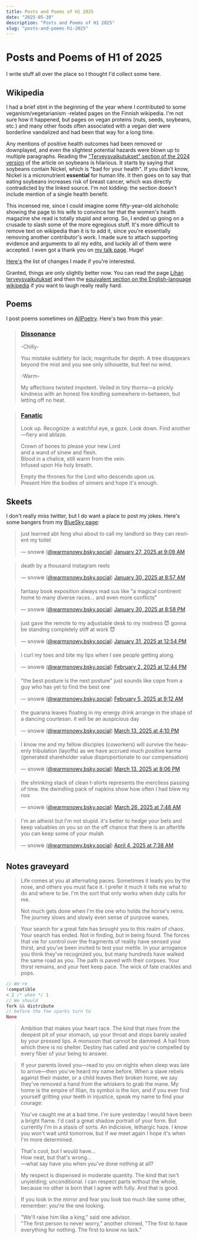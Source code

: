 ```yaml
---
title: Posts and Poems of H1 2025
date: "2025-05-10"
description: "Posts and Poems of H1 2025"
slug: "posts-and-poems-h1-2025"
---
```


# Posts and Poems of H1 of 2025

I write stuff all over the place so I thought I'd collect some here. 

## Wikipedia

I had a brief stint in the beginning of the year where I contributed to some veganism/vegetarianism -related pages on the Finnish wikipedia. I'm not sure how it happened, but 
pages on vegan proteins (nuts, seeds, soybeans, etc.) and many other foods often associated with a vegan diet were borderline vandalized and had been that way for a long time. 

Any mentions of positive health outcomes had been removed or downplayed, and even the slightest potential hazards were blown up to multiple paragraphs. Reading the ["Terveysvaikutukset" section of the 2024 version](https://fi.wikipedia.org/w/index.php?title=Soijapapu&oldid=22719023#Terveysvaikutukset) of the article on 
soybeans is hilarious. It starts by saying that soybeans contain Nickel, which is "bad for your health". If you didn't know, Nickel is a micronutrient **essential** for human life. It then goes on to say that eating soybeans increases risk of breast cancer, which 
was directly contradicted by the linked source. I'm not kidding: the section doesn't include mention of a single health benefit. 

This incensed me, since I could imagine some fifty-year-old alchoholic showing the page to his wife to convince her that the women's health magazine she read is totally stupid and wrong. 
So, I ended up going on a crusade to slash some of the more egregious stuff. It's more difficult to remove text on wikipedia than it is to add it, since you're essentially removing another contributor's work. 
I made sure to attach supporting evidence and arguments to all my edits, and luckily all of them were accepted. I even got a thank you on [my talk page](https://fi.wikipedia.org/wiki/Keskustelu_k%C3%A4ytt%C3%A4j%C3%A4st%C3%A4:Nooa_Lumilaakso). Huge!

[Here's](https://fi.wikipedia.org/wiki/Toiminnot:Muokkaukset/Nooa_Lumilaakso) the list of changes I made if you're interested.

Granted, things are only slightly better now. You can read the page [Lihan terveysvaikutukset](https://fi.wikipedia.org/wiki/Lihan_terveysvaikutukset) and then the [equivalent section on the English-language wikipedia](https://en.wikipedia.org/wiki/Meat#Health_effects) if you want to laugh really really hard. 

## Poems

I post poems sometimes on [AllPoetry](https://allpoetry.com/Warm_Snow). Here's two from this year:

<blockquote>

### [Dissonance](https://allpoetry.com/poem/18218416-Dissonance-by-Warm-Snow)
-Chilly-

You mistake subtlety for lack;
magnitude for depth.
A tree disappears beyond the mist
and you see only silhouette,
but feel no wind.

-Warm-

My affections twisted impotent.
Veiled in tiny thorns—a prickly kindness
with an honest fire kindling somewhere in-between,
but letting off no heat.

</blockquote>
<blockquote>

### [Fanatic](https://allpoetry.com/poem/18412017-Fanatic-by-Warm-Snow)

Look up. Recognize: a watchful eye, a gaze. Look down. Find another—fiery and ablaze.  
  
Crown of bones to please your new Lord  
and a wand of sinew and flesh.  
Blood in a chalice, still warm from the vein.  
Infused upon His holy breath.  
  
Empty the thrones for the Lord who descends upon us.  
Present Him the bodies of sinners and hope it's enough.

</blockquote>

## Skeets

I don't really miss twitter, but I do want a place to post my jokes. Here's some bangers from my [BlueSky page](https://bsky.app/profile/warmsnowv.bsky.social):

<blockquote class="bluesky-embed" data-bluesky-uri="at://did:plc:q6xlcroipe6ff2cb3dgguxz4/app.bsky.feed.post/3lgpf2divl22v" data-bluesky-cid="bafyreiemov6nxk6rcsm3kj65tushay34agotqfdfbs5mydm5a4hszjllgy" data-bluesky-embed-color-mode="system"><p lang="en">just learned abt feng shui about to call my landlord so they can reorient my toilet</p>&mdash; snow❄️ (<a href="https://bsky.app/profile/did:plc:q6xlcroipe6ff2cb3dgguxz4?ref_src=embed">@warmsnowv.bsky.social</a>) <a href="https://bsky.app/profile/did:plc:q6xlcroipe6ff2cb3dgguxz4/post/3lgpf2divl22v?ref_src=embed">January 27, 2025 at 9:09 AM</a></blockquote>

<blockquote class="bluesky-embed" data-bluesky-uri="at://did:plc:q6xlcroipe6ff2cb3dgguxz4/app.bsky.feed.post/3lgwvshs6ys2w" data-bluesky-cid="bafyreicbd5dvmyorgj3fhjbtmiyjzodani2cwyjjj57qhwtcza5horoy6y" data-bluesky-embed-color-mode="system"><p lang="en">death by a thousand instagram reels</p>&mdash; snow❄️ (<a href="https://bsky.app/profile/did:plc:q6xlcroipe6ff2cb3dgguxz4?ref_src=embed">@warmsnowv.bsky.social</a>) <a href="https://bsky.app/profile/did:plc:q6xlcroipe6ff2cb3dgguxz4/post/3lgwvshs6ys2w?ref_src=embed">January 30, 2025 at 8:57 AM</a></blockquote>

<blockquote class="bluesky-embed" data-bluesky-uri="at://did:plc:q6xlcroipe6ff2cb3dgguxz4/app.bsky.feed.post/3lgy632oqcc2z" data-bluesky-cid="bafyreicbylcikibve2vsq33pn24ke6bl3eltelccntaqmi4b5aeclk34wi" data-bluesky-embed-color-mode="system"><p lang="en">fantasy book exposition always mad sus like &quot;a magical continent home to many diverse races... and even more conflicts&quot;</p>&mdash; snow❄️ (<a href="https://bsky.app/profile/did:plc:q6xlcroipe6ff2cb3dgguxz4?ref_src=embed">@warmsnowv.bsky.social</a>) <a href="https://bsky.app/profile/did:plc:q6xlcroipe6ff2cb3dgguxz4/post/3lgy632oqcc2z?ref_src=embed">January 30, 2025 at 8:58 PM</a></blockquote>

<blockquote class="bluesky-embed" data-bluesky-uri="at://did:plc:q6xlcroipe6ff2cb3dgguxz4/app.bsky.feed.post/3lgztjio7vs26" data-bluesky-cid="bafyreib7djgirhcxu7wridqun4vczbkc5sm6ue3562yxe47dsrfixf4m5e" data-bluesky-embed-color-mode="system"><p lang="en">just gave the remote to my adjustable desk to my mistress 😈 gonna be standing completely stiff at work 😈</p>&mdash; snow❄️ (<a href="https://bsky.app/profile/did:plc:q6xlcroipe6ff2cb3dgguxz4?ref_src=embed">@warmsnowv.bsky.social</a>) <a href="https://bsky.app/profile/did:plc:q6xlcroipe6ff2cb3dgguxz4/post/3lgztjio7vs26?ref_src=embed">January 31, 2025 at 12:54 PM</a></blockquote>

<blockquote class="bluesky-embed" data-bluesky-uri="at://did:plc:q6xlcroipe6ff2cb3dgguxz4/app.bsky.feed.post/3lh6tuspcps2o" data-bluesky-cid="bafyreifvlapyo7hmtloxcplq7wvstjj4adjcbszsbf2sg2fdtoazmhangq" data-bluesky-embed-color-mode="system"><p lang="en">I curl my toes and bite my lips when I see people getting along</p>&mdash; snow❄️ (<a href="https://bsky.app/profile/did:plc:q6xlcroipe6ff2cb3dgguxz4?ref_src=embed">@warmsnowv.bsky.social</a>) <a href="https://bsky.app/profile/did:plc:q6xlcroipe6ff2cb3dgguxz4/post/3lh6tuspcps2o?ref_src=embed">February 2, 2025 at 12:44 PM</a></blockquote>

<blockquote class="bluesky-embed" data-bluesky-uri="at://did:plc:q6xlcroipe6ff2cb3dgguxz4/app.bsky.feed.post/3lhfzfwgm2s2w" data-bluesky-cid="bafyreiei3m3w7qgfs3dxsumw5h7ksno2whtrpctyktczsbkrrlb6hmekkq" data-bluesky-embed-color-mode="system"><p lang="en">&quot;the best posture is the next posture&quot; just sounds like cope from a guy who has yet to find the best one</p>&mdash; snow❄️ (<a href="https://bsky.app/profile/did:plc:q6xlcroipe6ff2cb3dgguxz4?ref_src=embed">@warmsnowv.bsky.social</a>) <a href="https://bsky.app/profile/did:plc:q6xlcroipe6ff2cb3dgguxz4/post/3lhfzfwgm2s2w?ref_src=embed">February 5, 2025 at 9:12 AM</a></blockquote>

<blockquote class="bluesky-embed" data-bluesky-uri="at://did:plc:q6xlcroipe6ff2cb3dgguxz4/app.bsky.feed.post/3lkbbm2sjwc2j" data-bluesky-cid="bafyreihipca7fufqnl7zycjakc4pccjuasncjmmshxkwfzhodvqy5wb4aq" data-bluesky-embed-color-mode="system"><p lang="en">the guarana leaves floating in my energy drink arrange in the shape of a dancing courtesan. it will be an auspicious day</p>&mdash; snow❄️ (<a href="https://bsky.app/profile/did:plc:q6xlcroipe6ff2cb3dgguxz4?ref_src=embed">@warmsnowv.bsky.social</a>) <a href="https://bsky.app/profile/did:plc:q6xlcroipe6ff2cb3dgguxz4/post/3lkbbm2sjwc2j?ref_src=embed">March 13, 2025 at 4:10 PM</a></blockquote>

<blockquote class="bluesky-embed" data-bluesky-uri="at://did:plc:q6xlcroipe6ff2cb3dgguxz4/app.bsky.feed.post/3lkboqtg5ls2y" data-bluesky-cid="bafyreieeutcpznt3lj3wcpdchihxutc2iv7b36psbpfrs4ilfryi3rcx5i" data-bluesky-embed-color-mode="system"><p lang="en">I know me and my fellow disciples (coworkers) will survive the heavenly tribulation (layoffs) as we have accrued much positive karma (generated shareholder value disproportionate to our compensation)</p>&mdash; snow❄️ (<a href="https://bsky.app/profile/did:plc:q6xlcroipe6ff2cb3dgguxz4?ref_src=embed">@warmsnowv.bsky.social</a>) <a href="https://bsky.app/profile/did:plc:q6xlcroipe6ff2cb3dgguxz4/post/3lkboqtg5ls2y?ref_src=embed">March 13, 2025 at 8:06 PM</a></blockquote>

<blockquote class="bluesky-embed" data-bluesky-uri="at://did:plc:q6xlcroipe6ff2cb3dgguxz4/app.bsky.feed.post/3llb3lgaans25" data-bluesky-cid="bafyreigd7djqpwfkcqho3avmwv5wydqpdzdugmcejlb4okp5ha53mak6f4" data-bluesky-embed-color-mode="system"><p lang="en">the shrinking stack of clean t-shirts represents the merciless passing of time. the dwindling pack of napkins show how often I had blew my nos</p>&mdash; snow❄️ (<a href="https://bsky.app/profile/did:plc:q6xlcroipe6ff2cb3dgguxz4?ref_src=embed">@warmsnowv.bsky.social</a>) <a href="https://bsky.app/profile/did:plc:q6xlcroipe6ff2cb3dgguxz4/post/3llb3lgaans25?ref_src=embed">March 26, 2025 at 7:48 AM</a></blockquote>

<blockquote class="bluesky-embed" data-bluesky-uri="at://did:plc:q6xlcroipe6ff2cb3dgguxz4/app.bsky.feed.post/3llxlu6ungk2p" data-bluesky-cid="bafyreif5j3dty5yynugdcqwuu3rcmwzauduoqp27azhr6su23gob3tx3ti" data-bluesky-embed-color-mode="system"><p lang="en">I&#x27;m an atheist but I&#x27;m not stupid. it&#x27;s better to hedge your bets and keep valuables on you so on the off chance that there is an afterlife you can keep some of your mulah</p>&mdash; snow❄️ (<a href="https://bsky.app/profile/did:plc:q6xlcroipe6ff2cb3dgguxz4?ref_src=embed">@warmsnowv.bsky.social</a>) <a href="https://bsky.app/profile/did:plc:q6xlcroipe6ff2cb3dgguxz4/post/3llxlu6ungk2p?ref_src=embed">April 4, 2025 at 7:38 AM</a></blockquote>

## Notes graveyard

<blockquote>
Life comes at you at alternating paces. 
Sometimes it leads you by the nose, 
and others you must face it.
I prefer it much it tells me what to do and where to be.
I'm the sort that only works when duty calls for me.

Not much gets done when I'm the one who holds the horse's reins. 
The journey slows and slowly even sense of purpose wanes. 
</blockquote>

<blockquote>
Your search for a great fate has brought you to this realm of chaos.
Your search has ended. Not in finding, but in being found. The forces that vie for control over the fragments of reality have sensed your thirst, and you've been invited to test your mettle.
In your arrogance you think they've recognized you, but many hundreds have walked the same road as you. The path is paved with their corpses. 
Your thirst remains, and your feet keep pace. The wick of fate crackles and pops. 
</blockquote>

```rust
// We're 
!compatible
< 2 /* when */ 1
// We should 
fork && distribute
// before the few sparks turn to 
None
```

<blockquote>
Ambition that makes your heart race. The kind that rises from the deepest pit of your stomach, up your throat and stops barely sealed by your pressed lips. 
A monsoon that cannot be dammed. A hail from which there is no shelter. Destiny has called and you're compelled by every fiber of your being to answer. 
</blockquote>

<blockquote>
If your parents loved you—read to you on nights when sleep was late to arrive—then you've heard my name before. 
When a slave rebels against their master, or a child leaves their broken home, we say they've removed a hand from the whiskers to grab the mane. 
My home is the empire of Illian, its symbol is the lion, and if you ever find yourself gritting your teeth in injustice, speak my name to find your courage:
</blockquote>

<blockquote>
You've caught me at a bad time. 
I'm sure yesterday I would have been a bright flame.
I'd cast a great shadow portrait of your form. 
But currently I'm in a stasis of sorts.
An indicisive, lethargic haze.
I know you won't wait until tomorrow, but if we meet again
I hope it's when I'm more determined.
</blockquote>

<blockquote>
That's cool, but I would have...<br/>
How neat, but that's wrong...<br/>
—what say have you when you've done nothing at all?
</blockquote>

<blockquote>
My respect is dispensed in moderate quantity.
The kind that isn't unyielding; unconditional. 
I can respect parts without the whole, 
because no other is born that I agree with fully. And that is good.
</blockquote>

> If you look in the mirror and fear you look too much like some other, remember: you're the one looking.

<blockquote>
"We'll raise him like a king," said one advisor. <br/>
"The first person to never worry," another chimed,
"The first to have everything for nothing. The first to know no lack."
</blockquote>

